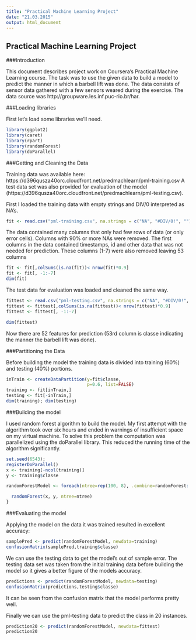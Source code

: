 ```yaml
---
title: "Practical Machine Learning Project"
date: "21.03.2015"
output: html_document
---
```


## Practical Machine Learning Project

###Introduction

This document describes project work on Coursera's Practical Machine Learning course. The task was to use the given data to build a model to predict the manner in which a barbell lift was done. The data consists of sensor data gathered with a few sensors weared during the exercise.  The data source was http://groupware.les.inf.puc-rio.br/har. 


###Loading libraries

First let's load some libraries we'll need.
```r
library(ggplot2)
library(caret)
library(rpart) 
library(randomForest)
library(doParallel)
```


###Getting and Cleaning the Data

Training data was available here: https://d396qusza40orc.cloudfront.net/predmachlearn/pml-training.csv A test data set was also provided for evaluation of the model (https://d396qusza40orc.cloudfront.net/predmachlearn/pml-testing.csv).


First I loaded the training data with empty strings and DIV/0 interpreted as NA's.
```r
fit <- read.csv("pml-training.csv", na.strings = c("NA", "#DIV/0!", ""), header = TRUE)
```

The data contained many columns that only had few rows of data (or only error cells). Columns with 90% or more NAs were removed. The first columns in the data contained timestamps, id and other data that was not needed for prediction. These columns (1-7) were also removed leaving 53 columns 
```r
fit <- fit[,colSums(is.na(fit))< nrow(fit)*0.9]
fit <- fit[, -1:-7]
dim(fit)
```

The test data for evaluation was loaded and cleaned the same way.

```r
fittest <- read.csv("pml-testing.csv", na.strings = c("NA", "#DIV/0!", ""), header = TRUE)
fittest <- fittest[,colSums(is.na(fittest))< nrow(fittest)*0.9]
fittest <- fittest[, -1:-7]

dim(fittest)
```

Now there are 52 features for prediction (53rd column is classe indicating the manner the barbell lift was done). 


###Partitioning the Data

Before building the model the training data is divided into training (60%) and testing (40%) portions. 

```r
inTrain <- createDataPartition(y=fit$classe,
                               p=0.6, list=FALSE)
training <- fit[inTrain,]
testing <- fit[-inTrain,]
dim(training); dim(testing)
```

###Building the model

I used random forest algorithm to build the model. My first attempt with the algorithm took over six hours and ended in warnings of insufficient space on my virtual machine. To solve this problem the computation was parallelized using the doParallel library. This reduced the running time of the algorithm significantly.  

```r
set.seed(6543); 
registerDoParallel()
x <- training[-ncol(training)]
y <- training$classe

randomForestModel <- foreach(ntree=rep(100, 8), .combine=randomForest::combine, .packages='randomForest') %dopar% {

  randomForest(x, y, ntree=ntree) 
}
```

###Evaluating the model


Applying the model on the data it was trained resulted in excellent accuracy:
```r
samplePred <- predict(randomForestModel, newdata=training)
confusionMatrix(samplePred,training$classe)
```


We can use the testing data to get the model's out of sample error. The testing data set was taken from the initial training data before building the model so it gives a better figure of the models accuracy.
```r
predictions <- predict(randomForestModel, newdata=testing)
confusionMatrix(predictions,testing$classe)
```

It can be seen from the confusion matrix that the model performs pretty well. 

Finally we can use the pml-testing data to predict the class in 20 instances.
```r
prediction20 <- predict(randomForestModel, newdata=fittest)
prediction20
```


